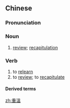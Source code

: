 {{also|重温}}
==Chinese==
{{zh-forms|s=重温}}

===Pronunciation===
{{zh-pron
|m=chóngwēn
|c=cung4 wan1
|cat=n
}}

===Noun===
{{zh-noun}}

# [[review]]; [[recapitulation]]

===Verb===
{{zh-verb}}

# to [[relearn]]
# to [[review]]; to [[recapitulate]]

====Derived terms====
{{zh-der|重溫舊夢}}

[[zh:重溫]]